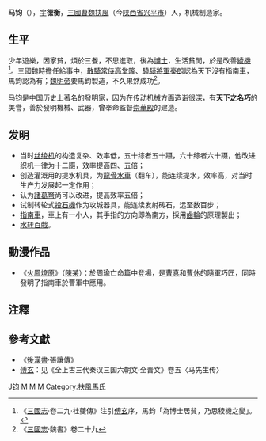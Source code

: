 '''马钧'''（{{bd|200年||265年|catIdx=Ma,马}}），[[表字|字]]'''德衡'''，[[三國|三國]][[曹魏|曹魏]][[扶风郡|扶風]]（今[[陕西省|陕西省]][[兴平市|兴平市]]）人，机械制造家。

== 生平 ==
少年遊樂，因家貧，煩於三餐，不思進取，後為[[博士_(官職)|博士]]，生活貧閒，於是改善[[綾機|綾機]]<ref>《[[三國志|三國志]]·卷二九·杜夔傳》注引[[傅玄|傅玄]]序，馬鈞「為博士居貧，乃思稜機之變」。</ref>。三國魏時擔任給事中，[[散騎常侍|散騎常侍]][[高堂隆|高堂隆]]、[[驍騎將軍|驍騎將軍]][[秦朗|秦朗]]認為天下沒有指南車，馬鈞認為有；[[曹叡|魏明帝]]要馬鈞製造，不久果然成功<ref>《[[三國志|三國志]]·魏書》卷二十九</ref>。

马钧是中国历史上著名的發明家，因为在传动机械方面造诣很深，有'''天下之名巧'''的美譽，善於發明機械、武器，曾奉命監督[[崇華殿|崇華殿]]的建造。

== 发明 ==
*当时[[丝绫机|丝绫机]]的构造复杂、效率低，五十综者五十蹑，六十综者六十蹑，他改进织机一律为十二蹑，效率提高四、五倍；
*创造灌溉用的提水机具，为[[龍骨水車|龍骨水車]]（翻车），能连续提水，效率高，对当时生产力发展起一定作用；
*认为[[連弩|諸葛弩]]尚可以改进，提高效率五倍；
*试制转轮式[[投石機|投石機]]作为攻城器具，能连续发射砖石，远至数百步；
*[[指南車|指南車]]，車上有一小人，其手指的方向即為南方，採用[[齒輪|齒輪]]的原理製出；
*[[水转百戲|水转百戲]]。

==動漫作品==
*《[[火鳳燎原|火鳳燎原]]》（[[陳某|陳某]]）：於周瑜亡命篇中登場，是[[曹真|曹真]]和[[曹休|曹休]]的隨軍巧匠，同時發明了指南車於曹軍中應用。

==注釋==
{{reflist}}

== 參考文獻 ==
*《[[後漢書|後漢書]]·張讓傳》
* [[傅玄|傅玄]]：见《全上古三代秦汉三国六朝文·全晋文》卷五〈马先生传〉

[[Category:马姓|J钧]]
[[Category:中国发明家|M]]
[[Category:曹魏政治人物|M]]
[[Category:兴平人|M]]
[[Category:扶風馬氏|Category:扶風馬氏]]
